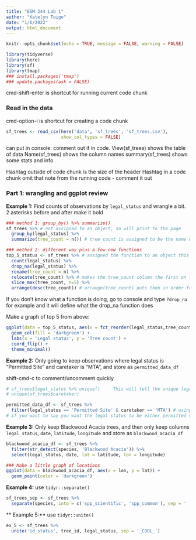 ```yaml
---
title: "ESM 244 Lab 1"
author: "Katelyn Toigo"
date: "1/6/2022"
output: html_document
---
```


```r
knitr::opts_chunk$set(echo = TRUE, message = FALSE, warning = FALSE)

library(tidyverse)
library(here)
library(sf)
library(tmap)
### install.packages('tmap')
### update.packages(ask = FALSE)
```
 
 cmd-shift-enter is shortcut for running current code chunk
 
### Read in the data

cmd-option-i is shortcut for creating a code chunk

```r
sf_trees <- read_csv(here('data', 'sf_trees', 'sf_trees.csv'),
                     show_col_types = FALSE)
```

can put in console: comment out if in code.
View(sf_trees) shows the table of data
Name(sf_trees) shows the column names
summary(sf_trees) shows some stats and info

Hashtag outside of code chunk is the size of the header
Hashtag in a code chunk omit that note from the running code - comment it out

### Part 1: wrangling and ggplot review

**Example 1:** Find counts of observations by `legal_status` and wrangle a bit. 
2 asterisks before and after make it bold

```r
### method 1: group_by() %>% summarize()
sf_trees %>% # not assigned to an object, so will print to the page
  group_by(legal_status) %>% 
  summarize(tree_count = n()) # tree count is assigned to be the name of the rows

### method 2: different way plus a few new functions
top_5_status <- sf_trees %>% # assigned the function to an object this time
  count(legal_status) %>% 
  drop_na(legal_status) %>% 
  rename(tree_count = n) %>% 
  relocate(tree_count) %>% # makes the tree_count column the first on the table
  slice_max(tree_count, n=5) %>% 
  arrange(desc(tree_count)) # arrange(tree_count) puts them in order from low to high, if you want the opposite (high to low) then do either arrange(-tree_count) or arrange(desc(tree_count))
```

If you don't know what a function is doing, go to console and type `?drop_na` for example and it will define what the drop_na function does



Make a graph of top 5 from above:

```r
ggplot(data = top_5_status, aes(x = fct_reorder(legal_status,tree_count), y = tree_count)) +
  geom_col(fill = 'darkgreen') +
  labs(x = 'Legal status', y = 'Tree count') +
  coord_flip() +
  theme_minimal()
```



**Example 2:** Only going to keep observations where legal status is "Permitted Site" and caretaker is "MTA", and store as `permitted_data_df`

shift-cmd-c to comment/uncomment quickly

```r
# sf_trees$legal_status %>% unique()     This will tell the unique legal_status types if ran.
# unique(sf_trees$caretaker)

permitted_data_df <- sf_trees %>% 
  filter(legal_status == 'Permitted Site' & caretaker == 'MTA') # using a , or an & does the same thing. They say they want both to be true. If you use a vertical bar | then you are saying you want: one or the other or both at the same time
# if you want to say you want the legal status to be either permitted site or private then you could say: filter(legal_status %in% c('Permitted Site', 'Private') & caretaker == 'MTA')
```



**Example 3:** Only keep Blackwood Acacia trees, and then only keep columns `legal_status`, `date`, `latitude`, `longitude` and store as `blackwood_acacia_df`

```r
blackwood_acacia_df <- sf_trees %>%
  filter(str_detect(species, 'Blackwood Acacia')) %>% 
  select(legal_status, date, lat = latitude, lon = longitude)

### Make a little graph of locations
ggplot(data = blackwood_acacia_df, aes(x = lon, y = lat)) +
  geom_point(color = 'darkgreen')
```

**Example 4:** use `tidyr::separate()`

```r
sf_trees_sep <- sf_trees %>% 
  separate(species, into = c('spp_scientific', 'spp_common'), sep = ' :: ')
```

** Example 5:** use `tidyr::unite()`

```r
ex_5 <- sf_trees %>% 
  unite('id_status', tree_id, legal_status, sep = '_COOL_')
```






